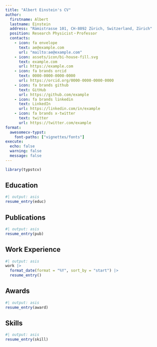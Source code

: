 ```yaml
---
title: "Albert Einstein's CV"
author:
  firstname: Albert
  lastname: Einstein
  address: "Rämistrasse 101, CH-8092 Zürich, Switzerland, Zürich"
  position: Research Physicist・Professor
  contacts:
    - icon: fa envelope
      text: ae@example.com
      url: "mailto:ae@example.com"
    - icon: assets/icon/bi-house-fill.svg
      text: example.com
      url: https://example.com
    - icon: fa brands orcid
      text: 0000-0000-0000-0000
      url: https://orcid.org/0000-0000-0000-0000
    - icon: fa brands github
      text: GitHub
      url: https://github.com/example
    - icon: fa brands linkedin
      text: LinkedIn
      url: https://linkedin.com/in/example
    - icon: fa brands x-twitter
      text: twitter
      url: https://twitter.com/example
format:
  awesomecv-typst:
    font-paths: ["vignettes/fonts"]
execute:
  echo: false
  warning: false
  message: false
---
```


```r
library(typstcv)
```

## Education

```r
#| output: asis
resume_entry(educ)
```


## Publications

```r
#| output: asis
resume_entry(pub)
```

## Work Experience

```r
#| output: asis
work |>
  format_date(format = "%Y", sort_by = "start") |>
  resume_entry()
```

## Awards

```r
#| output: asis
resume_entry(award)
```

## Skills

```r
#| output: asis
resume_entry(skill)
```